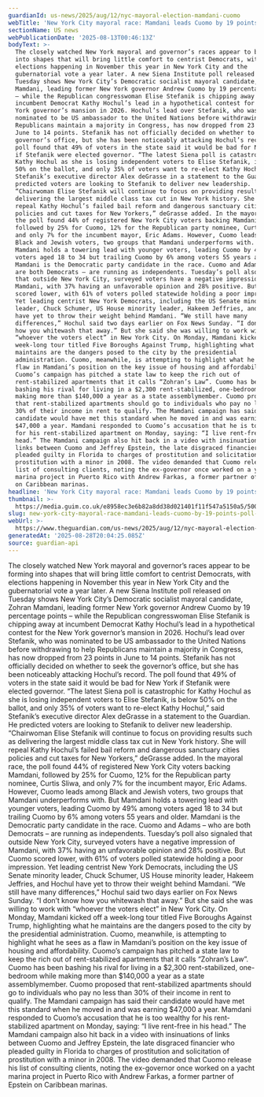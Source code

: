 ```yaml
---
guardianId: us-news/2025/aug/12/nyc-mayoral-election-mamdani-cuomo
webTitle: 'New York City mayoral race: Mamdani leads Cuomo by 19 points, poll shows'
sectionName: US news
webPublicationDate: '2025-08-13T00:46:13Z'
bodyText: >-
  The closely watched New York mayoral and governor’s races appear to be forming
  into shapes that will bring little comfort to centrist Democrats, with
  elections happening in November this year in New York City and the
  gubernatorial vote a year later. A new Siena Institute poll released on
  Tuesday shows New York City’s Democratic socialist mayoral candidate, Zohran
  Mamdani, leading former New York governor Andrew Cuomo by 19 percentage points
  – while the Republican congresswoman Elise Stefanik is chipping away at
  incumbent Democrat Kathy Hochul’s lead in a hypothetical contest for the New
  York governor’s mansion in 2026. Hochul’s lead over Stefanik, who was
  nominated to be US ambassador to the United Nations before withdrawing to help
  Republicans maintain a majority in Congress, has now dropped from 23 points in
  June to 14 points. Stefanik has not officially decided on whether to seek the
  governor’s office, but she has been noticeably attacking Hochul’s record. The
  poll found that 49% of voters in the state said it would be bad for New York
  if Stefanik were elected governor. “The latest Siena poll is catastrophic for
  Kathy Hochul as she is losing independent voters to Elise Stefanik, is below
  50% on the ballot, and only 35% of voters want to re-elect Kathy Hochul,” said
  Stefanik’s executive director Alex deGrasse in a statement to the Guardian. He
  predicted voters are looking to Stefanik to deliver new leadership.
  “Chairwoman Elise Stefanik will continue to focus on providing results such as
  delivering the largest middle class tax cut in New York history. She will
  repeal Kathy Hochul’s failed bail reform and dangerous sanctuary cities
  policies and cut taxes for New Yorkers,” deGrasse added. In the mayoral race,
  the poll found 44% of registered New York City voters backing Mamdani,
  followed by 25% for Cuomo, 12% for the Republican party nominee, Curtis Sliwa,
  and only 7% for the incumbent mayor, Eric Adams. However, Cuomo leads among
  Black and Jewish voters, two groups that Mamdani underperforms with. But
  Mamdani holds a towering lead with younger voters, leading Cuomo by 49% among
  voters aged 18 to 34 but trailing Cuomo by 6% among voters 55 years and older.
  Mamdani is the Democratic party candidate in the race. Cuomo and Adams – who
  are both Democrats – are running as independents. Tuesday’s poll also signaled
  that outside New York City, surveyed voters have a negative impression of
  Mamdani, with 37% having an unfavorable opinion and 28% positive. But Cuomo
  scored lower, with 61% of voters polled statewide holding a poor impression.
  Yet leading centrist New York Democrats, including the US Senate minority
  leader, Chuck Schumer, US House minority leader, Hakeem Jeffries, and Hochul
  have yet to throw their weight behind Mamdani. “We still have many
  differences,” Hochul said two days earlier on Fox News Sunday. “I don’t know
  how you whitewash that away.” But she said she was willing to work with
  “whoever the voters elect” in New York City. On Monday, Mamdani kicked off a
  week-long tour titled Five Boroughs Against Trump, highlighting what he
  maintains are the dangers posed to the city by the presidential
  administration. Cuomo, meanwhile, is attempting to highlight what he sees as a
  flaw in Mamdani’s position on the key issue of housing and affordability.
  Cuomo’s campaign has pitched a state law to keep the rich out of
  rent-stabilized apartments that it calls “Zohran’s Law”. Cuomo has been
  bashing his rival for living in a $2,300 rent-stabilized, one-bedroom while
  making more than $140,000 a year as a state assemblymember. Cuomo proposed
  that rent-stabilized apartments should go to individuals who pay no less than
  30% of their income in rent to qualify. The Mamdani campaign has said their
  candidate would have met this standard when he moved in and was earning
  $47,000 a year. Mamdani responded to Cuomo’s accusation that he is too wealthy
  for his rent-stabilized apartment on Monday, saying: “I live rent-free in his
  head.” The Mamdani campaign also hit back in a video with insinuations of
  links between Cuomo and Jeffrey Epstein, the late disgraced financier who
  pleaded guilty in Florida to charges of prostitution and solicitation of
  prostitution with a minor in 2008. The video demanded that Cuomo release his
  list of consulting clients, noting the ex-governor once worked on a yacht
  marina project in Puerto Rico with Andrew Farkas, a former partner of Epstein
  on Caribbean marinas.
headline: 'New York City mayoral race: Mamdani leads Cuomo by 19 points, poll shows'
thumbnail: >-
  https://media.guim.co.uk/e8958ec3e6b82a8dd38d021401f11f547a5150a5/500_0_5000_4001/500.jpg
slug: new-york-city-mayoral-race-mamdani-leads-cuomo-by-19-points-poll-shows
webUrl: >-
  https://www.theguardian.com/us-news/2025/aug/12/nyc-mayoral-election-mamdani-cuomo
generatedAt: '2025-08-28T20:04:25.085Z'
source: guardian-api
---
```

The closely watched New York mayoral and governor’s races appear to be forming into shapes that will bring little comfort to centrist Democrats, with elections happening in November this year in New York City and the gubernatorial vote a year later. A new Siena Institute poll released on Tuesday shows New York City’s Democratic socialist mayoral candidate, Zohran Mamdani, leading former New York governor Andrew Cuomo by 19 percentage points – while the Republican congresswoman Elise Stefanik is chipping away at incumbent Democrat Kathy Hochul’s lead in a hypothetical contest for the New York governor’s mansion in 2026. Hochul’s lead over Stefanik, who was nominated to be US ambassador to the United Nations before withdrawing to help Republicans maintain a majority in Congress, has now dropped from 23 points in June to 14 points. Stefanik has not officially decided on whether to seek the governor’s office, but she has been noticeably attacking Hochul’s record. The poll found that 49% of voters in the state said it would be bad for New York if Stefanik were elected governor. “The latest Siena poll is catastrophic for Kathy Hochul as she is losing independent voters to Elise Stefanik, is below 50% on the ballot, and only 35% of voters want to re-elect Kathy Hochul,” said Stefanik’s executive director Alex deGrasse in a statement to the Guardian. He predicted voters are looking to Stefanik to deliver new leadership. “Chairwoman Elise Stefanik will continue to focus on providing results such as delivering the largest middle class tax cut in New York history. She will repeal Kathy Hochul’s failed bail reform and dangerous sanctuary cities policies and cut taxes for New Yorkers,” deGrasse added. In the mayoral race, the poll found 44% of registered New York City voters backing Mamdani, followed by 25% for Cuomo, 12% for the Republican party nominee, Curtis Sliwa, and only 7% for the incumbent mayor, Eric Adams. However, Cuomo leads among Black and Jewish voters, two groups that Mamdani underperforms with. But Mamdani holds a towering lead with younger voters, leading Cuomo by 49% among voters aged 18 to 34 but trailing Cuomo by 6% among voters 55 years and older. Mamdani is the Democratic party candidate in the race. Cuomo and Adams – who are both Democrats – are running as independents. Tuesday’s poll also signaled that outside New York City, surveyed voters have a negative impression of Mamdani, with 37% having an unfavorable opinion and 28% positive. But Cuomo scored lower, with 61% of voters polled statewide holding a poor impression. Yet leading centrist New York Democrats, including the US Senate minority leader, Chuck Schumer, US House minority leader, Hakeem Jeffries, and Hochul have yet to throw their weight behind Mamdani. “We still have many differences,” Hochul said two days earlier on Fox News Sunday. “I don’t know how you whitewash that away.” But she said she was willing to work with “whoever the voters elect” in New York City. On Monday, Mamdani kicked off a week-long tour titled Five Boroughs Against Trump, highlighting what he maintains are the dangers posed to the city by the presidential administration. Cuomo, meanwhile, is attempting to highlight what he sees as a flaw in Mamdani’s position on the key issue of housing and affordability. Cuomo’s campaign has pitched a state law to keep the rich out of rent-stabilized apartments that it calls “Zohran’s Law”. Cuomo has been bashing his rival for living in a $2,300 rent-stabilized, one-bedroom while making more than $140,000 a year as a state assemblymember. Cuomo proposed that rent-stabilized apartments should go to individuals who pay no less than 30% of their income in rent to qualify. The Mamdani campaign has said their candidate would have met this standard when he moved in and was earning $47,000 a year. Mamdani responded to Cuomo’s accusation that he is too wealthy for his rent-stabilized apartment on Monday, saying: “I live rent-free in his head.” The Mamdani campaign also hit back in a video with insinuations of links between Cuomo and Jeffrey Epstein, the late disgraced financier who pleaded guilty in Florida to charges of prostitution and solicitation of prostitution with a minor in 2008. The video demanded that Cuomo release his list of consulting clients, noting the ex-governor once worked on a yacht marina project in Puerto Rico with Andrew Farkas, a former partner of Epstein on Caribbean marinas.
